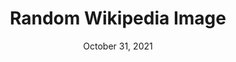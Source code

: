 ---
title: 'Random Wikipedia Image'
date: 'October 31, 2021'
excerpt: 'Get a random image from Wikimedia Commons'
thumbnail: 'https://s3.amazonaws.com/caldwell.org/images/projects/code/random-wiki-image/thumbnail.svg'
---